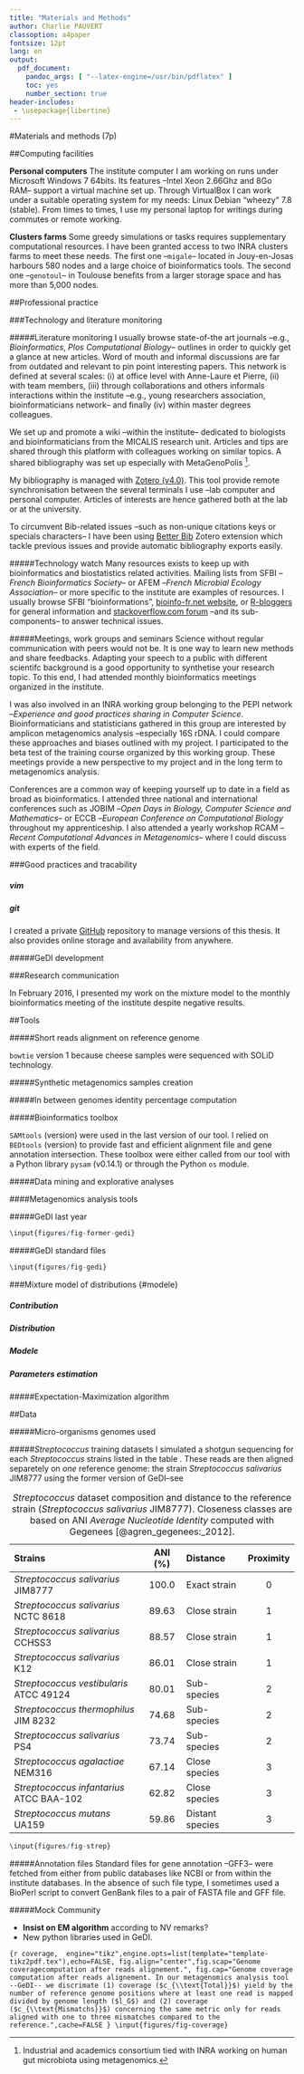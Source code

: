 ```yaml
---
title: "Materials and Methods"
author: Charlie PAUVERT
classoption: a4paper
fontsize: 12pt
lang: en
output:
  pdf_document:
    pandoc_args: [ "--latex-engine=/usr/bin/pdflatex" ] 
    toc: yes
    number_section: true
header-includes:
 - \usepackage{libertine}
--- 
```




#Materials and methods (7p)

##Computing facilities

**Personal computers**
The institute computer I am working on runs under Microsoft Windows 7 64bits.
Its features --Intel Xeon 2.66Ghz and 8Go RAM-- support a virtual machine set up.
Through VirtualBox I can work under a suitable operating system for my needs: Linux Debian “wheezy“ 7.8 (stable).
From times to times, I use my personal laptop for writings during commutes or remote working.

**Clusters farms**
Some greedy simulations or tasks requires supplementary computational resources.
I have been granted access to two INRA clusters farms to meet these needs.
The first one --`migale`-- located in Jouy-en-Josas harbours 580 nodes and a large choice of bioinformatics tools.
The second one --`genotoul`-- in Toulouse benefits from a larger storage space and has more than 5,000 nodes.


##Professional practice

###Technology and literature monitoring

#####Literature monitoring
I usually browse state-of-the art journals --e.g., *Bioinformatics*, *Plos Computational Biology*-- outlines in order to quickly get a glance at new articles.
Word of mouth and informal discussions are far from outdated and relevant to pin point interesting papers.
This network is defined at several scales:
(i) at office level with Anne-Laure et Pierre,
(ii) with team members,
(iii) through collaborations and others informals interactions within the institute --e.g., young researchers association, bioinformaticians network-- and finally
(iv) within master degrees colleagues. 


We set up and promote a wiki --within the institute-- dedicated to biologists and bioinformaticians from the MICALIS research unit.
Articles and tips are shared through this platform with colleagues working on similar topics.
A shared bibliography was set up especially with MetaGenoPolis [^1].

My bibliography is managed with [Zotero (v4.0)](https://www.zotero.org/). This tool provide remote synchronisation between the several terminals I use --lab computer and personal computer.
Articles of interests are hence gathered both at the lab or at the university.

To circumvent Bib\LaTeX-related issues --such as non-unique citations keys or specials characters-- I have been using [Better Bib\LaTeX](https://github.com/retorquere/zotero-better-bibtex) Zotero extension which tackle previous issues and provide automatic bibliography exports easily.

#####Technology watch
Many resources exists to keep up with bioinformatics and biostatistics related activities.
Mailing lists from SFBI --_French Bioinformatics Society_-- or AFEM --_French Microbial Ecology Association_-- or more specific to the institute are examples of resources.
I usually browse SFBI "bioinformations", [bioinfo-fr.net website](bioinfo-fr.net), or [R-bloggers](http://www.r-bloggers.com/) for general information and [stackoverflow.com forum](stackoverflow.com) --and its sub-components-- to answer technical issues.


#####Meetings, work groups and seminars
Science without regular communication with peers would not be.
It is one way to learn new methods and share feedbacks.
Adapting your speech to a public with different scientifc background is a good opportunity to synthetise your research topic. 
To this end, I had attended monthly bioinformatics meetings organized in the institute.

I was also involved in an INRA working group belonging to the PEPI network --_Experience and good practices sharing in Computer Science_.
Bioinformaticians and statisticians gathered in this group are interested by amplicon metagenomics analysis --especially 16S rDNA.
I could compare these approaches and biases outlined with my project. 
I participated to the beta test of the training course organized by this working group.
These meetings provide a new perspective to my project and in the long term to metagenomics analysis.

Conferences are a common way of keeping yourself up to date in a field as broad as bioinformatics.
I attended three national and international conferences such as JOBIM --_Open Days in Biology, Computer Science and Mathematics_-- or ECCB --_European Conference on Computational Biology_ throughout my apprenticeship.
I also attended a yearly workshop RCAM --_Recent Computational Advances in Metagenomics_-- where I could discuss with experts of the field.

###Good practices and tracability

##### vim

##### git


I created a private [GitHub](http://github.com/cpauvert) repository to manage versions of this thesis. It also provides online storage and availability from anywhere.

#####GeDI development

###Research communication

In February 2016, I presented my work on the mixture model to the monthly bioinformatics meeting of the institute despite negative results.


##Tools

#####Short reads alignment on reference genome

`bowtie` version 1 because cheese samples were sequenced with SOLiD technology.

#####Synthetic metagenomics samples creation

#####In between genomes identity percentage computation

#####Bioinformatics toolbox

`SAMtools` (version) were used in the last version of our tool.
I relied on `BEDtools` (version) to provide fast and efficient alignment file and gene annotation intersection.
These toolbox were either called from our tool with a Python library `pysam` (v0.14.1) or through the Python `os` module.

#####Data mining and explorative analyses

####Metagenomics analysis tools

#####GeDI last year

```r
\input{figures/fig-former-gedi}
```

#####GeDI standard files

```r
\input{figures/fig-gedi}
```

###Mixture model of distributions {#modele}

##### Contribution

##### Distribution

##### Modele

##### Parameters estimation

#####Expectation-Maximization algorithm

##Data

#####Micro-organisms genomes used

#####_Streptococcus_ training datasets
I simulated a shotgun sequencing for each _Streptococcus_ strains listed in the table \ref{tab:strep}.
These reads are then aligned separetely on _one_ reference genome: the strain _Streptococcus salivarius_ JIM8777 using the former version of GeDI--see \ref{fig:gedi}


  **Strains**                                 **ANI** (%)     **Distance**       **Proximity**
  ------------------------------------------ ---------------- ----------------- ---------------
  _Streptococcus salivarius_ JIM8777              100.0       Exact strain             0
  _Streptococcus salivarius_ NCTC 8618            89.63       Close strain             1
  _Streptococcus salivarius_ CCHSS3               88.57       Close strain             1
  _Streptococcus salivarius_ K12                  86.01       Close strain             1
  _Streptococcus vestibularis_ ATCC 49124         80.01       Sub-species              2
  _Streptococcus thermophilus_ JIM 8232           74.68       Sub-species              2
  _Streptococcus salivarius_ PS4                  73.74       Sub-species              2
  _Streptococcus agalactiae_ NEM316               67.14       Close species            3
  _Streptococcus infantarius_ ATCC BAA-102        62.82       Close species            3
  _Streptococcus mutans_ UA159                    59.86       Distant species          3

Table: _Streptococcus_ dataset composition and distance to the reference strain (_Streptococcus salivarius_ JIM8777). Closeness classes are based on ANI _Average Nucleotide Identity_ computed with Gegenees [@agren_gegenees:_2012].

```r
\input{figures/fig-strep}
```


#####Annotation files
Standard files for gene annotation --GFF3-- were fetched from either from public databases like NCBI or from within the institute databases. 
In the absence of such file type, I sometimes used a BioPerl script to convert GenBank files to a pair of FASTA file and GFF file.

#####Mock Community


* **Insist on EM algorithm** according to NV remarks?
* New python libraries used in GeDI.


```{r coverage,  engine="tikz",engine.opts=list(template="template-tikz2pdf.tex"),echo=FALSE, fig.align="center",fig.scap="Genome coveragecomputation after reads alignement.", fig.cap="Genome coverage computation after reads alignement. In our metagenomics analysis tool --GeDI-- we discrimate (1) coverage ($c_{\\text{Total}}$) yield by the number of reference genome positions where at least one read is mapped divided by genome length ($l_G$) and (2) coverage ($c_{\\text{Mismatchs}}$) concerning the same metric only for reads aligned with one to three mismatches compared to the reference.",cache=FALSE }
\input{figures/fig-coverage}
```

[^1]: Industrial and academics consortium tied with INRA working on human gut microbiota using metagenomics.

